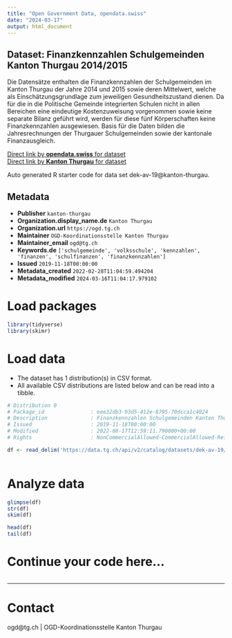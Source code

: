 ```yaml
---
title: "Open Government Data, opendata.swiss"
date: "2024-03-17"
output: html_document
---
```


## Dataset: Finanzkennzahlen Schulgemeinden Kanton Thurgau 2014/2015

Die Datensätze enthalten die Finanzkennzahlen der Schulgemeinden im Kanton Thurgau der Jahre 2014 und 2015 sowie deren Mittelwert, welche als Einschätzungsgrundlage zum jeweiligen Gesundheitszustand dienen. Da für die in die Politische Gemeinde integrierten Schulen nicht in allen Bereichen eine eindeutige Kostenzuweisung vorgenommen sowie keine separate Bilanz geführt wird, werden für diese fünf Körperschaften keine Finanzkennzahlen ausgewiesen. Basis für die Daten bilden die Jahresrechnungen der Thurgauer Schulgemeinden sowie der kantonale Finanzausgleich.

[Direct link by **opendata.swiss** for dataset](https://opendata.swiss/de/dataset/finanzkennzahlen-schulgemeinden-kanton-thurgau-2014-2015)<br>
[Direct link by **Kanton Thurgau** for dataset](https://data.tg.ch/explore/dataset/dek-av-19/)

Auto generated R starter code for data set dek-av-19@kanton-thurgau.

## Metadata

- **Publisher** `kanton-thurgau`
- **Organization.display_name.de** `Kanton Thurgau`
- **Organization.url** `https://ogd.tg.ch`
- **Maintainer** `OGD-Koordinationsstelle Kanton Thurgau`
- **Maintainer_email** `ogd@tg.ch`
- **Keywords.de** `['schulgemeinde', 'volksschule', 'kennzahlen', 'finanzen', 'schulfinanzen', 'finanzkennzahlen']`
- **Issued** `2019-11-18T00:00:00`
- **Metadata_created** `2022-02-28T11:04:59.494204`
- **Metadata_modified** `2024-03-16T11:04:17.979102`


# Load packages

```r

library(tidyverse)
library(skimr)

```

# Load data

-   The dataset has 1 distribution(s) in CSV format.
-   All available CSV distributions are listed below and can be read into a tibble.

```r

# Distribution 0
# Package_id               : eee32db3-93d5-412e-8795-70dcca1c4024
# Description              : Finanzkennzahlen Schulgemeinden Kanton Thurgau 2014/2015 (csv)
# Issued                   : 2019-11-18T00:00:00
# Modified                 : 2022-08-17T12:59:11.790000+00:00
# Rights                   : NonCommercialAllowed-CommercialAllowed-ReferenceRequired

df <- read_delim('https://data.tg.ch/api/v2/catalog/datasets/dek-av-19/exports/csv')



```

# Analyze data

```r

glimpse(df)
str(df)
skim(df)

head(df)
tail(df)

```

# Continue your code here...

```r

```

------------------------------------------------------------------------

# Contact

ogd@tg.ch | OGD-Koordinationsstelle Kanton Thurgau
